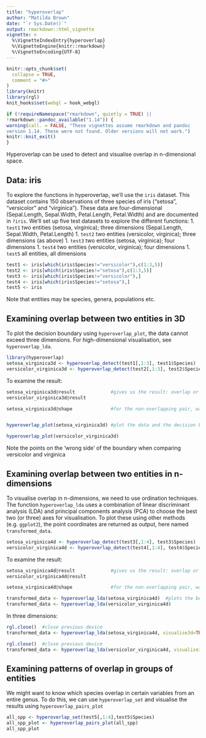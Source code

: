 ---
title: "hyperoverlap"
author: "Matilda Brown"
date: "`r Sys.Date()`"
output: rmarkdown::html_vignette
vignette: >
  %\VignetteIndexEntry{hyperoverlap}
  %\VignetteEngine{knitr::rmarkdown}
  %\VignetteEncoding{UTF-8}
---

```{r setup, include = FALSE}
knitr::opts_chunk$set(
  collapse = TRUE,
  comment = "#>"
)
library(knitr)
library(rgl)
knit_hooks$set(webgl = hook_webgl)

if (!requireNamespace("rmarkdown", quietly = TRUE) ||
!rmarkdown::pandoc_available("1.14")) {
warning(call. = FALSE, "These vignettes assume rmarkdown and pandoc
version 1.14. These were not found. Older versions will not work.")
knitr::knit_exit()
}
```

Hyperoverlap can be used to detect and visualise overlap in n-dimensional space. 

## Data: iris
To explore the functions in hyperoverlap, we'll use the `iris` dataset. This dataset contains 150 observations of three species of iris ("setosa", "versicolor" and "virginica"). These data are four-dimensional (Sepal.Length, Sepal.Width, Petal.Length, Petal.Width) and are documented in `?iris`. We'll set up five test datasets to explore the different functions:
1. `test1` two entities (setosa, virginica); three dimensions (Sepal.Length, Sepal.Width, Petal.Length)
1. `test2` two entities (versicolor, virginica); three dimensions (as above)
1. `test3` two entities (setosa, virginica); four dimensions
1. `test4` two entities (versicolor, virginica); four dimensions
1. `test5` all entities, all dimensions

```{r, results='show'}
test1 <- iris[which(iris$Species!="versicolor"),c(1:3,5)]
test2 <- iris[which(iris$Species!="setosa"),c(1:3,5)]
test3 <- iris[which(iris$Species!="versicolor"),]
test4 <- iris[which(iris$Species!="setosa"),]
test5 <- iris
```
Note that entities may be species, genera, populations etc.

## Examining overlap between two entities in 3D
To plot the decision boundary using `hyperoverlap_plot`, the data cannot exceed three dimensions. For high-dimensional visualisation, see `hyperoverlap_lda`.

```{r, results='show'}
library(hyperoverlap)
setosa_virginica3d <- hyperoverlap_detect(test1[,1:3], test1$Species)
versicolor_virginica3d <- hyperoverlap_detect(test2[,1:3], test2$Species)
```
To examine the result:
```{r, results='show', fig.height=5,fig.width=7, webgl=TRUE, fig.align="center"}
setosa_virginica3d@result             #gives us the result: overlap or non-overlap?
versicolor_virginica3d@result

setosa_virginica3d@shape              #for the non-overlapping pair, was the decision boundary linear or curvilinear? 


hyperoverlap_plot(setosa_virginica3d) #plot the data and the decision boundary in 3d
```

```{r, results='show', fig.height=5,fig.width=7, webgl=TRUE, fig.align="center"}
hyperoverlap_plot(versicolor_virginica3d) 
```
Note the points on the 'wrong side' of the boundary when comparing versicolor and virginica

## Examining overlap between two entities in n-dimensions
To visualise overlap in n-dimensions, we need to use ordination techniques. The function `hyperoverlap_lda` uses a combination of linear discriminant analysis (LDA) and principal components analysis (PCA) to choose the best two (or three) axes for visualisation. To plot these using other methods (e.g. `ggplot2`), the point coordinates are returned as output, here named `transformed_data`.

```{r, results='show'}
setosa_virginica4d <- hyperoverlap_detect(test3[,1:4], test3$Species)
versicolor_virginica4d <- hyperoverlap_detect(test4[,1:4], test4$Species)
```
To examine the result:
```{r, results='show',  fig.height=4,fig.width=5, fig.show='hold', fig.align='center'}
setosa_virginica4d@result             #gives us the result: overlap or non-overlap?
versicolor_virginica4d@result

setosa_virginica4d@shape              #for the non-overlapping pair, was the decision boundary linear or curvilinear? 

transformed_data <- hyperoverlap_lda(setosa_virginica4d)  #plots the best two dimensions for visualising overlap
transformed_data <- hyperoverlap_lda(versicolor_virginica4d) 
```

In three dimensions: 
```{r, results='show',  fig.height=5,fig.width=7, webgl = hook_webgl,fig.align="center"}
rgl.close()  #close previous device
transformed_data <- hyperoverlap_lda(setosa_virginica4d, visualise3d=TRUE) 
```

```{r, results='show',  fig.height=5,fig.width=7, webgl = hook_webgl,fig.align="center"}
rgl.close()  #close previous device
transformed_data <- hyperoverlap_lda(versicolor_virginica4d, visualise3d=TRUE) #plots the best three dimensions for visualising overlap
```
## Examining patterns of overlap in groups of entities
We might want to know which species overlap in certain variables from an entire genus. To do this, we can use `hyperoverlap_set` and visualise the results using `hyperoverlap_pairs_plot`

```{r, results='show', fig.dim=c(5,3),fig.align="center"}
all_spp <- hyperoverlap_set(test5[,1:4],test5$Species)
all_spp_plot <- hyperoverlap_pairs_plot(all_spp)
all_spp_plot
```

